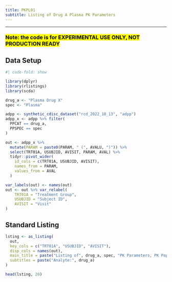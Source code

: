 ```yaml
---
title: PKPL01
subtitle: Listing of Drug A Plasma PK Parameters
---
```


------------------------------------------------------------------------

### <mark style="background-color: #FFFF00">**Note: the code is for EXPERIMENTAL USE ONLY, NOT PRODUCTION READY**</mark>

::: panel-tabset
## Data Setup

```r
#| code-fold: show

library(dplyr)
library(rlistings)
library(scda)

drug_a <- "Plasma Drug X"
spec <- "Plasma"

adpp <- synthetic_cdisc_dataset("rcd_2022_10_13", "adpp")
adpp_x <- adpp %>% filter(
  PPCAT == drug_a,
  PPSPEC == spec
)

out <- adpp_x %>%
  mutate(PARAM = paste0(PARAM, " (", AVALU, ")")) %>%
  select(TRT01A, USUBJID, AVISIT, PARAM, AVAL) %>%
  tidyr::pivot_wider(
    id_cols = c(TRT01A, USUBJID, AVISIT),
    names_from = PARAM,
    values_from = AVAL
  )

var_labels(out) <- names(out)
out <- out %>% var_relabel(
    TRT01A = "Treatment Group",
    USUBJID = "Subject ID",
    AVISIT = "Visit"
)
```

## Standard Listing

```r
lsting <- as_listing(
  out,
  key_cols = c("TRT01A", "USUBJID", "AVISIT"),
  disp_cols = names(out),
  main_title = paste("Listing of", drug_a, spec, "PK Parameters, PK Population\nProtocol: xxnnnnn"),
  subtitles = paste("Analyte:", drug_a)
)

head(lsting, 20)
```
:::
